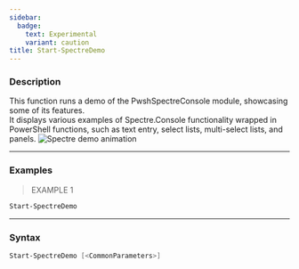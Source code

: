 ```yaml
---
sidebar:
  badge:
    text: Experimental
    variant: caution
title: Start-SpectreDemo
---
```








### Description

This function runs a demo of the PwshSpectreConsole module, showcasing some of its features.  
It displays various examples of Spectre.Console functionality wrapped in PowerShell functions, such as text entry, select lists, multi-select lists, and panels.
![Spectre demo animation](/demo.gif)



---


### Examples
> EXAMPLE 1

```powershell
Start-SpectreDemo
```


---


### Syntax
```powershell
Start-SpectreDemo [<CommonParameters>]
```

